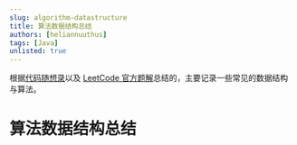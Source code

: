 ```yaml
---
slug: algorithm-datastructure
title: 算法数据结构总结
authors: [heliannuuthus]
tags: [Java]
unlisted: true
---
```


根据[代码随想录](https://programmercarl.com/)以及 [LeetCode 官方题解](https://leetcode.cn/problemset/all/)总结的，主要记录一些常见的数据结构与算法。

<!-- truncate -->

# 算法数据结构总结


<Part1 />
<Part2 />
<Part3 />
